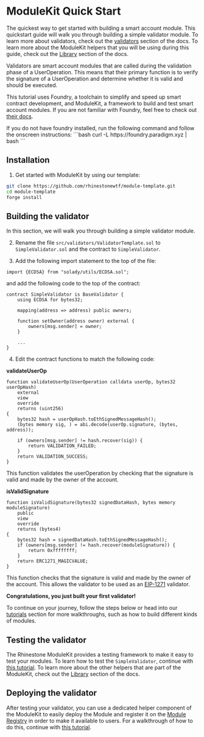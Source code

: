 # ModuleKit Quick Start

The quickest way to get started with building a smart account module. This quickstart guide will walk you through building a simple validator module. To learn more about validators, check out the [validators](/modules/validators) section of the docs. To learn more about the ModuleKit helpers that you will be using during this guide, check out the [Library](/modulekit/library) section of the docs.

Validators are smart account modules that are called during the validation phase of a UserOperation. This means that their primary function is to verify the signature of a UserOperation and determine whether it is valid and should be executed.

This tutorial uses Foundry, a toolchain to simplify and speed up smart contract development, and ModuleKit, a framework to build and test smart account modules. If you are not familiar with Foundry, feel free to check out [their docs](https://book.getfoundry.sh/).

<Note>
	If you do not have foundry installed, run the following command and follow the onscreen instructions: ```bash curl
	-L https://foundry.paradigm.xyz | bash ```
</Note>

## Installation

1. Get started with ModuleKit by using our template:

```bash
git clone https://github.com/rhinestonewtf/module-template.git
cd module-template
forge install
```

## Building the validator

In this section, we will walk you through building a simple validator module.

2. Rename the file `src/validators/ValidatorTemplate.sol` to `SimpleValidator.sol` and the contract to `SimpleValidator`.

3. Add the following import statement to the top of the file:

```solidity
import {ECDSA} from "solady/utils/ECDSA.sol";
```

and add the following code to the top of the contract:

```solidity
contract SimpleValidator is BaseValidator {
    using ECDSA for bytes32;

    mapping(address => address) public owners;

    function setOwner(address owner) external {
        owners[msg.sender] = owner;
    }

    ...
}
```

4. Edit the contract functions to match the following code:

**validateUserOp**

```solidity
function validateUserOp(UserOperation calldata userOp, bytes32 userOpHash)
    external
    view
    override
    returns (uint256)
{
    bytes32 hash = userOpHash.toEthSignedMessageHash();
    (bytes memory sig, ) = abi.decode(userOp.signature, (bytes, address));

    if (owners[msg.sender] != hash.recover(sig)) {
        return VALIDATION_FAILED;
    }
    return VALIDATION_SUCCESS;
}
```

This function validates the userOperation by checking that the signature is valid and made by the owner of the account.

**isValidSignature**

```solidity
function isValidSignature(bytes32 signedDataHash, bytes memory moduleSignature)
    public
    view
    override
    returns (bytes4)
{
    bytes32 hash = signedDataHash.toEthSignedMessageHash();
    if (owners[msg.sender] != hash.recover(moduleSignature)) {
        return 0xffffffff;
    }
    return ERC1271_MAGICVALUE;
}
```

This function checks that the signature is valid and made by the owner of the account. This allows the validator to be used as an [EIP-1271](https://eips.ethereum.org/EIPS/eip-1271) validator.

**Congratulations, you just built your first validator!**

To continue on your journey, follow the steps below or head into our [tutorials](/tutorials) section for more walkthroughs, such as how to build different kinds of modules.

## Testing the validator

The Rhinestone ModuleKit provides a testing framework to make it easy to test your modules. To learn how to test the `SimpleValidator`, continue with [this tutorial](/tutorials/testing-modules). To learn more about the other helpers that are part of the ModuleKit, check out the [Library](/modulekit/library) section of the docs.

## Deploying the validator

After testing your validator, you can use a dedicated helper component of the ModuleKit to easily deploy the Module and register it on the [Module Registry](/registry) in order to make it available to users. For a walkthrough of how to do this, continue with [this tutorial](/tutorials/deploying-modules).
